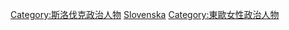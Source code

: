 [[Category:斯洛伐克政治人物|Category:斯洛伐克政治人物]]
[[Category:欧洲各国女性政治人物|Slovenska]]
[[Category:東歐女性政治人物|Category:東歐女性政治人物]]
